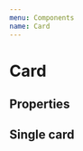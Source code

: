```yaml
---
menu: Components
name: Card
---
```



# Card

## Properties

<PropsTable of={Card} />

## Single card

<Playground>
  <Card
    title="Title"
    text="Ad duis incididunt Lorem incididunt pariatur quis sint eu ex mollit magna occaecat quis."
  />
</Playground>

